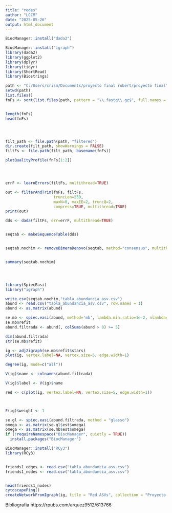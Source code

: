 ---
title: "redes"
author: "LCCM"
date: "2025-05-26"
output: html_document
---

```{r}

BiocManager::install("dada2")

BiocManager::install("igraph")
library(dada2)
library(ggplot2)
library(dplyr)
library(tidyr)
library(ShortRead)
library(Biostrings)

path <- "C:/Users/crism/Documents/proyecto final robert/proyecto final"
setwd(path)
list.files()
fnFs <- sort(list.files(path, pattern = "\\.fastq\\.gz$", full.names = TRUE))


length(fnFs)  
head(fnFs)    




filt_path <- file.path(path, "filtered")
dir.create(filt_path, showWarnings = FALSE)
filtFs <- file.path(filt_path, basename(fnFs))

plotQualityProfile(fnFs[1:2])




errF <- learnErrors(filtFs, multithread=TRUE)

out <- filterAndTrim(fnFs, filtFs,
                     truncLen=250, 
                     maxN=0, maxEE=2, truncQ=2, 
                     compress=TRUE, multithread=TRUE)
print(out)

dds <- dada(filtFs, err=errF, multithread=TRUE)


seqtab <- makeSequenceTable(dds)


seqtab.nochim <- removeBimeraDenovo(seqtab, method="consensus", multithread=TRUE)


summary(seqtab.nochim)




library(SpiecEasi)
library("igraph")

write.csv(seqtab.nochim,"tabla_abundancia_asv.csv")
abund <- read.csv("tabla_abundancia_asv.csv", row.names = 1)
abund <- as.matrix(abund)

se.mb <- spiec.easi(abund, method='mb', lambda.min.ratio=1e-2, nlambda=20)
se.mb$refit
abund.filtrada <- abund[, colSums(abund > 0) >= 5]

dim(abund.filtrada)
str(se.mb$refit)

ig <- adj2igraph(se.mb$refit$stars)
plot(ig, vertex.label=NA, vertex.size=5, edge.width=1)

degree(ig, mode=c("all"))

V(ig)$name <- colnames(abund.filtrada)

V(ig)$label <- V(ig)$name

red <- c(plot(ig, vertex.label=NA, vertex.size=5, edge.width=1))



E(ig)$weight <- 1

se.gl <- spiec.easi(abund.filtrada, method = "glasso")
omega <- as.matrix(se.gl$est$omega) 
omega <- as.matrix(se.mb$est$omega)
if (!requireNamespace("BiocManager", quietly = TRUE))
  install.packages("BiocManager")

BiocManager::install("RCy3")
library(RCy3)


friends1_edges <- read.csv("tabla_abundancia_asv.csv")
friends1_nodes <- read.csv("tabla_abundancia_asv.csv")


head(friends1_nodes)
cytoscapePing()
createNetworkFromIgraph(ig, title = "Red ASVs", collection = "Proyecto Final")


```



Bibliografia 
https://rpubs.com/arquez9512/613766